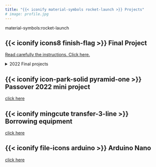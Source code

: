 ```yaml
---
title: "{{< iconify material-symbols rocket-launch >}} Projects"
# image: profile.jpg
---
```


material-symbols:rocket-launch

## {{< iconify icons8 finish-flag >}} Final Project

[Read carefully the instructions. Click here.](/posts/projects/final-project.html)

<details><summary>2022 Final projects</summary>
<i class="bi bi-github"></i> &nbsp; [Ronna Melamed Bat -- May Nir](https://github.com/mayniragqueen/agrotech-project)  
<i class="bi bi-github"></i> &nbsp; [Avital Akerman --  Elad Greenfeld](https://github.com/vitoska26/agrotech_project)  
<i class="bi bi-github"></i> &nbsp; [Nadav Hen -- Guy Donagi -- David Zingerman](https://github.com/puginarug/GreenTemp)  
<i class="bi bi-github"></i> &nbsp; [Zeev Rozman -- Imri Zadak -- Alex Evenko-Greenapple](https://github.com/Alevegreen/Agtechcourse_finproject)  
<i class="bi bi-github"></i> &nbsp; [Yuval Chemke -- Reem Har Levi](https://github.com/yuvalchemke/-Hydrophonics---Monitoring-and-Balance-by-detection)  
<i class="bi bi-github"></i> &nbsp; [Peleg Atir -- Aviad Mendelovich -- Ruth Yitzhaki](https://github.com/Ruthyitzhaki/Agrotech-lab-2022)  
<i class="bi bi-github"></i> &nbsp; [Amir Sheffer -- Yitzchak Kanovsky -- Aviv Saadia](https://github.com/amirsheffer/Agro-tech-project)  

</details>

## {{< iconify icon-park-solid pyramid-one >}} Passover 2022 mini project

[click here](/posts/projects/passover-2022-mini-project.html)

## {{< iconify mingcute transfer-3-line >}} Borrowing equipment

[click here](/posts/projects/borrowing-equipment.html)

## {{< iconify file-icons arduino >}} Arduino Nano

[click here](/posts/projects/arduino-nano.html)